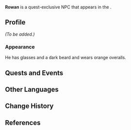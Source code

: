 {{Meta
<!-- Remove this template after adding the missing info -->
|missing_NPC_profile  = yes
<!--
|missing_NPC_idle     = yes
|missing_NPC_dialogue = yes
-->
}}
{{Character Infobox
|type             = Quest NPC
|image            = NPC Rowan.png
|realname         = <!-- Optional, if different from in-game name -->
|deceased         = <!-- Past (for deceased prior to events of the game) or free response -->
|region           = Fontaine
|location         = Fontaine
|affiliation      = 
|title            = 

|ancestry         = <!-- Clan/family -->
|father           = 
|mother           = 
|spouse           = 
|sibling          = 
|child            = 
|relative         = 

|voiceEN          = [[imdb:nm11170792|Patrick Mealey]]<ref name="Patrick Mealey 2">Twitter: [https://twitter.com/PatrickMealeyVO/status/1707144617773125919 EN VA Self Announcement] ([https://web.archive.org/web/20230927223320/https://twitter.com/PatrickMealeyVO/status/1707144617773125919 Archived])</ref>
|voiceCN          = 
|voiceJP          = 
|voiceKR          = 
}}
'''Rowan''' is a quest-exclusive NPC that appears in the {{Quest|To the Stars Shining in the Depths}}.
<!--
==Location==
{{subst:#tag:gallery|
NPC Location {{subst:#titleparts:{{subst:PAGENAME}}}}.png{{subst:!}}{{subst:#titleparts:{{subst:PAGENAME}}}}'s location
NPC Location {{subst:#titleparts:{{subst:PAGENAME}}}} Context.png{{subst:!}}Additional context
}}
-->
==Profile==
<!--Detailed story/lore information goes here.-->
''(To be added.)''

===Appearance===
<!--Keep appearance section short and concise. Limit to 2 paragraphs with 3-4 sentences each.-->
He has glasses and a dark beard and wears orange overalls.

==Quests and Events==
{{Quests and Events}}
<!--
==Idle Quotes==
{{Dialogue Start}}
: {{DIcon|Idle}} {{Tx}}
:: {{A|VO {{subst:#titleparts:{{subst:PAGENAME}}}} 01.ogg}} "{{Tx}}"
{{Dialogue End}}

==Dialogue==
{{Dialogue Start}}
:'''{{subst:#titleparts:{{subst:PAGENAME}}}}:''' 
:{{DIcon}}
{{Dialogue End}}
<!--
==Event Dialogue==
===Event Name===
{{Dialogue Start}}
:'''{{subst:#titleparts:{{subst:PAGENAME}}}}:'''
{{Dialogue End}}
-->
==Other Languages==
{{Other Languages|default_hidden=1
|en      = Rowan
|zhs     = 洛恩
|zhs_rm  = Luò'ēn
|zht     = 洛恩
|zht_rm  = Luò'ēn
|ja      = ローワン
|ja_rm   = Roowan
|ko      = 로완
|ko_rm   = 
|es      = Rowan
|fr      = Rowan
|ru      = Роуэн
|th      = Rowan
|vi      = Rowan
|de      = Rowan
|id      = Rowan
|pt      = Rowan
|tr      = Rowan
|it      = Rowan
}}

==Change History==
{{Change History|4.1}}

==References==
{{Reflist}}